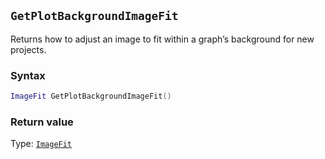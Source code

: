 ::: {.minipage data-latex="{\textwidth}"}
## `GetPlotBackgroundImageFit`

Returns how to adjust an image to fit within a graph's background for new projects.

### Syntax {-}

``` .lua
ImageFit GetPlotBackgroundImageFit()
```

### Return value {-}

Type: [`ImageFit`](#imagefit)
:::
